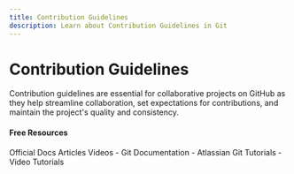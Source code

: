 ```yaml
---
title: Contribution Guidelines
description: Learn about Contribution Guidelines in Git
---
```


# Contribution Guidelines

Contribution guidelines are essential for collaborative projects on GitHub as they help streamline collaboration, set expectations for contributions, and maintain the project's quality and consistency.

#### Free Resources

<Tabs defaultValue="official">
<TabsList>
<TabsTrigger value="official">Official Docs</TabsTrigger>
<TabsTrigger value="article">Articles</TabsTrigger>
<TabsTrigger value="video">Videos</TabsTrigger>
</TabsList>

<TabsContent value="official">
- <Link href="https://git-scm.com/docs">Git Documentation</Link>
</TabsContent>
<TabsContent value="article">
- <Link href="https://www.atlassian.com/git/tutorials">Atlassian Git Tutorials</Link>
</TabsContent>
<TabsContent value="video">
- <Link href="https://www.youtube.com/results?search_query=git+contribution-guidelines+tutorial">Video Tutorials</Link>
</TabsContent>
</Tabs>

<Outlet path="5-github/basics/contribution-guidelines" />
